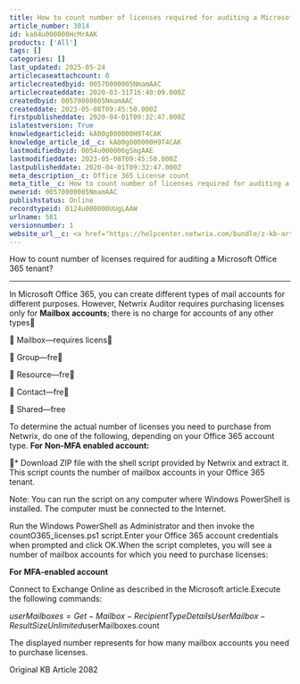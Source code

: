 ```yaml
---
title: How to count number of licenses required for auditing a Microsoft Office 365 tenant?
article_number: 3014
id: ka04u000000HcMrAAK
products: ['All']
tags: []
categories: []
last_updated: 2025-05-24
articlecaseattachcount: 0
articlecreatedbyid: 00570000005NmamAAC
articlecreateddate: 2020-03-31T16:40:09.000Z
createdbyid: 00570000005NmamAAC
createddate: 2023-05-08T09:45:50.000Z
firstpublisheddate: 2020-04-01T09:32:47.000Z
islatestversion: True
knowledgearticleid: kA00g000000H9T4CAK
knowledge_article_id__c: kA00g000000H9T4CAK
lastmodifiedbyid: 0054u000006gSmgAAE
lastmodifieddate: 2023-05-08T09:45:50.000Z
lastpublisheddate: 2020-04-01T09:32:47.000Z
meta_description__c: Office 365 License count
meta_title__c: How to count number of licenses required for auditing a Microsoft Office 365 tenant?
ownerid: 00570000005NmamAAC
publishstatus: Online
recordtypeid: 0124u000000UUgLAAW
urlname: 581
versionnumber: 1
website_url__c: <a href="https://helpcenter.netwrix.com/bundle/z-kb-articles-salesforce/page/kA00g000000H9T4CAK.html" target="_blank">Open in a new window</a>
---
```


How to count number of licenses required for auditing a Microsoft Office 365 tenant?

---

In Microsoft Office 365, you can create different types of mail accounts for different purposes. However, Netwrix Auditor requires purchasing licenses only for __Mailbox accounts__; there is no charge for accounts of any other types

  Mailbox—requires licens

  Group—fre

  Resource—fre

  Contact—fre

  Shared—free

To determine the actual number of licenses you need to purchase from Netwrix, do one of the following, depending on your Office 365 account type. __For__ __Non-MFA enabled account:__

* Download ZIP file with the shell script provided by Netwrix and extract it. This script counts the number of mailbox accounts in your Office 365 tenant.

Note: You can run the script on any computer where Windows PowerShell is installed. The computer must be connected to the Internet.

Run the Windows PowerShell as Administrator and then invoke the countO365_licenses.ps1 script.Enter your Office 365 account credentials when prompted and click OK.When the script completes, you will see a number of mailbox accounts for which you need to purchase licenses:

__For__ __MFA-enabled account__

Connect to Exchange Online as described in the Microsoft article.Execute the following commands:

$userMailboxes = Get-Mailbox -RecipientTypeDetails UserMailbox -ResultSize Unlimited$userMailboxes.count

The displayed number represents for how many mailbox accounts you need to purchase licenses.

Original KB Article 2082